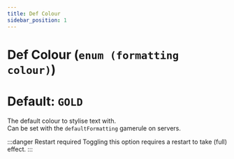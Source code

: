```yaml
---
title: Def Colour
sidebar_position: 1
---
```

# Def Colour (`enum (formatting colour)`)
# Default: `GOLD`
The default colour to stylise text with.  
Can be set with the `defaultFormatting` gamerule on servers.  

:::danger Restart required
Toggling this option requires a restart to take (full) effect.
:::
